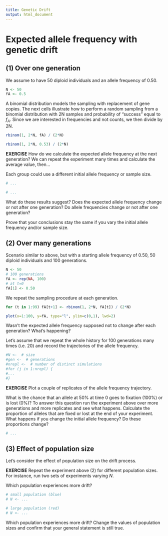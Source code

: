 ```yaml
---
title: Genetic Drift
output: html_document
---
```


# Expected allele frequency with genetic drift

## (1) Over one generation

We assume to have 50 diploid individuals and an allele frequency of 0.50.

```r
N <- 50
fA <- 0.5
```

A binomial distribution models the sampling with replacement of gene copies.
The next cells illustrate how to perform a random sampling from a binomial distribution with 2N samples and probability of "success" equal to $f_A$. Since we are interested in frequencies and not counts, we then divide by 2N.

```r
rbinom(1, 2*N, fA) / (2*N)
```

```r
rbinom(1, 2*N, 0.53) / (2*N)
```

__EXERCISE__ How do we calculate the expected allele frequency at the next generation? We can repeat the experiment many times and calculate the average value, then...

Each group could use a different initial allele frequency or sample size.

```r
# ...
```

```r
# ...
```

What do these results suggest? Does the expected allele frequency change or not after one generation? Do allele frequencies change or not after one generation?

Prove that your conclusions stay the same if you vary the initial allele frequency and/or sample size.

## (2) Over many generations

Scenario similar to above, but with a starting allele frequency of 0.50, 50 diploid individuals and 100 generations.

```r
N <- 50
# 100 generations
fA <- rep(NA, 100)
# at t=0
fA[1] <- 0.50
```

We repeat the sampling procedure at each generation.

```r
for (t in 1:99) fA[t+1] <- rbinom(1, 2*N, fA[t]) / (2*N)
```

```r
plot(x=1:100, y=fA, type="l", ylim=c(0,1), lwd=2)
```

Wasn't the expected allele frequency supposed not to change after each generation? What's happening?

Let's assume that we repeat the whole history for 100 generations many times (i.e. 20) and record the trajectories of the allele frequency.

```r
#N <-  # size
#gen <-  # generations
#nrepl <-  # number of distinct simulations
#for (j in 1:nrepl) {
#...
#}
```

__EXERCISE__ Plot a couple of replicates of the allele frequency trajectory.

What is the chance that an allele at 50% at time 0 goes to fixation (100%) or is lost (0%)? To answer this question run the experiment above over more generations and more replicates and see what happens. Calculate the proportion of alleles that are fixed or lost at the end of your experiment. What happens if you change the initial allele frequency? Do these proportions change?

```r
# ...
```

## (3) Effect of population size

Let's consider the effect of population size on the drift process.

__EXERCISE__ Repeat the experiment above (2) for different population sizes. For instance, run two sets of experiments varying $N$.

Which population experiences more drift?

```r
# small population (blue)
# N <- ...

# large population (red)
# N <- ...
```

Which population experiences more drift? Change the values of population sizes and confirm that your general statement is still true.

